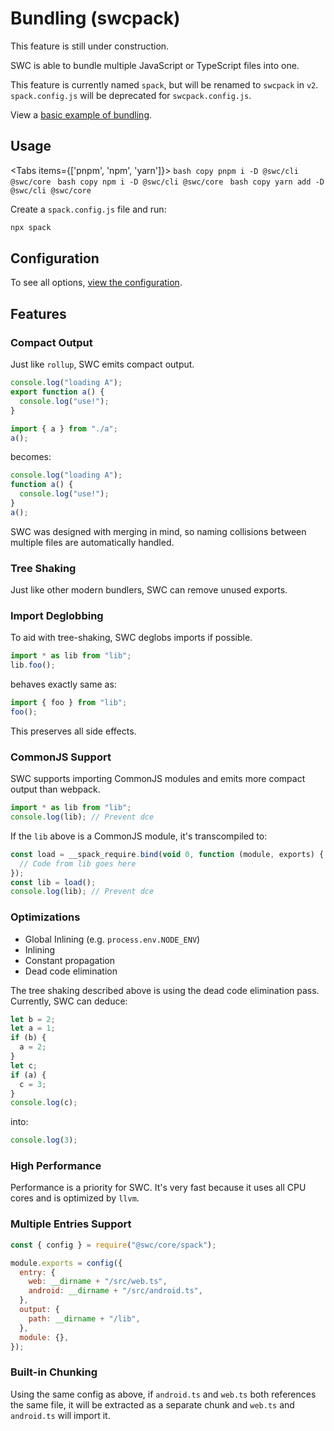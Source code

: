
# Bundling (swcpack)

<Callout emoji="🚧">
  This feature is still under construction.
</Callout>

SWC is able to bundle multiple JavaScript or TypeScript files into one.

This feature is currently named `spack`, but will be renamed to `swcpack` in `v2`. `spack.config.js` will be deprecated for `swcpack.config.js`.

View a [basic example of bundling](https://github.com/swc-project/cli/tree/master/examples/spack-basic).

## Usage

<Tabs items={['pnpm', 'npm', 'yarn']}>
  <Tab>
    ```bash copy
    pnpm i -D @swc/cli @swc/core
    ```
  </Tab>
  <Tab>
    ```bash copy
    npm i -D @swc/cli @swc/core
    ```
  </Tab>
  <Tab>
    ```bash copy
    yarn add -D @swc/cli @swc/core
    ```
  </Tab>
</Tabs>

Create a `spack.config.js` file and run:

```bash
npx spack
```

## Configuration

To see all options, [view the configuration](/docs/configuration/bundling).

## Features

### Compact Output

Just like `rollup`, SWC emits compact output.

```js filename="a.js"
console.log("loading A");
export function a() {
  console.log("use!");
}
```

```js filename="lib.js"
import { a } from "./a";
a();
```

becomes:

```js filename="output.js"
console.log("loading A");
function a() {
  console.log("use!");
}
a();
```

SWC was designed with merging in mind, so naming collisions between multiple files are automatically handled.

### Tree Shaking

Just like other modern bundlers, SWC can remove unused exports.

### Import Deglobbing

To aid with tree-shaking, SWC deglobs imports if possible.

```js
import * as lib from "lib";
lib.foo();
```

behaves exactly same as:

```js
import { foo } from "lib";
foo();
```

This preserves all side effects.

### CommonJS Support

SWC supports importing CommonJS modules and emits more compact output than webpack.

```js filename="source.js"
import * as lib from "lib";
console.log(lib); // Prevent dce
```

If the `lib` above is a CommonJS module, it's transcompiled to:

```js filename="output.js"
const load = __spack_require.bind(void 0, function (module, exports) {
  // Code from lib goes here
});
const lib = load();
console.log(lib); // Prevent dce
```

### Optimizations

- Global Inlining (e.g. `process.env.NODE_ENV`)
- Inlining
- Constant propagation
- Dead code elimination

The tree shaking described above is using the dead code elimination pass. Currently, SWC can deduce:

```js filename="source.js"
let b = 2;
let a = 1;
if (b) {
  a = 2;
}
let c;
if (a) {
  c = 3;
}
console.log(c);
```

into:

```js filename="output.js"
console.log(3);
```

### High Performance

Performance is a priority for SWC. It's very fast because it uses all CPU cores and is optimized by `llvm`.

### Multiple Entries Support

```js filename="spack.config.js"
const { config } = require("@swc/core/spack");

module.exports = config({
  entry: {
    web: __dirname + "/src/web.ts",
    android: __dirname + "/src/android.ts",
  },
  output: {
    path: __dirname + "/lib",
  },
  module: {},
});
```

### Built-in Chunking

Using the same config as above, if `android.ts` and `web.ts` both references the same file, it will be extracted as a separate chunk and `web.ts` and `android.ts` will import it.
